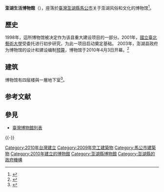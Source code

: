 {{Coord|23|34|01|N|119|34|45|E|display=title}}

{{Infobox building
|name=澎湖生活博物館<br/><font size="-1">Penghu Living Museum</font>|
|native_name=Phêⁿ-ô͘ Seng-oa̍h Phok-bu̍t-koán
|building_type=[[博物館|博物館]]
|location=臺灣澎湖縣馬公市新生路327號
|start_date=2001年
|completion_date=2009年
|opening=2010年4月3日
|floor_count=4
|main_contractor=
|architect=
|website=[http://www.phlm.nat.gov.tw/en/ www.phlm.nat.gov.tw]
}}
'''澎湖生活博物館'''（{{lang-nan-tw|Phêⁿ-ô͘ Seng-oa̍h Phok-bu̍t-koán}}），座落於[[臺灣|臺灣]][[澎湖縣|澎湖縣]][[馬公市|馬公市]]关于澎湖风俗和文化的博物馆<ref name="phhcc">{{Cite web|url=http://www.phhcc.gov.tw/en/home.jsp?serno=201211300013&mserno=201210030002&contlink=content/phlm.jsp|title=Penghu Living Museum|accessdate=1 February 2014|publisher=Cultural Affairs Bureau, Pengu County|deadurl=yes|archiveurl=https://web.archive.org/web/20140203072802/http://www.phhcc.gov.tw/en/home.jsp?serno=201211300013&mserno=201210030002&contlink=content%2Fphlm.jsp|archivedate=2014年2月3日}}</ref>。

== 歷史 ==
1998年，這所博物馆被决定作为该县重大建设项目的一部分。2001年，[[國立臺北藝術大學|國立臺北藝術大學]]受委托进行初步研究，为此一项目启动奠定基础。 2003年，澎湖县政府为博物馆的设计和建设编制[[预算|预算]]，博物馆于2010年4月3日开幕。<ref name="phhcc">{{Cite web|url=http://www.phhcc.gov.tw/en/home.jsp?serno=201211300013&mserno=201210030002&contlink=content/phlm.jsp|title=Penghu Living Museum|accessdate=1 February 2014|publisher=Cultural Affairs Bureau, Pengu County|deadurl=yes|archiveurl=https://web.archive.org/web/20140203072802/http://www.phhcc.gov.tw/en/home.jsp?serno=201211300013&mserno=201210030002&contlink=content%2Fphlm.jsp|archivedate=2014年2月3日}}</ref>

== 建筑 ==
博物馆有四层楼與一層地下室<ref>{{Cite web|url=http://tour.penghu.gov.tw/en/Life/attractions_detail.aspx?KF=cFipBytmGyQ%3d&page=uRRIOF3Hw9A%3d|title=Museum of Life in Penghu|accessdate=21 November 2016|publisher=Penghu Tour Web Site|archive-date=2016-08-19|archive-url=https://web.archive.org/web/20160819191830/http://tour.penghu.gov.tw/en/Life/attractions_detail.aspx?KF=cFipBytmGyQ%3d&page=uRRIOF3Hw9A%3d|dead-url=no}}</ref>。

== 参考文献 ==
{{Reflist}}

== 參見 ==
* [[臺灣博物館列表|臺灣博物館列表]]

{{-}}
{{澎湖縣博物館}}
{{台灣博物館}}

[[Category:2010年台灣建立|Category:2010年台灣建立]]
[[Category:2009年完工建築物|Category:2009年完工建築物]]
[[Category:馬公市建築物|Category:馬公市建築物]]
[[Category:2010年建立的博物館|Category:2010年建立的博物館]]
[[Category:澎湖縣博物館|Category:澎湖縣博物館]]
[[Category:澎湖縣的政府機構|Category:澎湖縣的政府機構]]